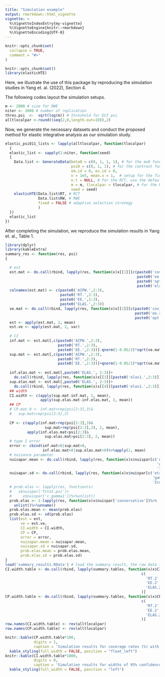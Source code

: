 ```yaml
---
title: "Simulation example"
output: rmarkdown::html_vignette
vignette: >
  %\VignetteIndexEntry{my-vignette}
  %\VignetteEngine{knitr::rmarkdown}
  %\VignetteEncoding{UTF-8}
---
```


```r
knitr::opts_chunk$set(
  collapse = TRUE,
  comment = "#>"
)
```

```r
knitr::opts_chunk$set()
library(elasticHTE)
```
Here, we illustrate the use of this package by reproducing the simulation studies in Yang et. al. (2022), Section 4.

The following codes layout the simulation setups.
```r
m <- 2000 # size for RWE
niter <- 2000 # number of replication
thres.psi  <-  sqrt(log(m)) # threshold for ECI psi
alltlocalpar <-round((seq(2,0,length.out=10)),2)
```
Now, we generate the necessary datasets and conduct the proposed method for elastic integrative analysis as our simulation study.
```r
elastic_psi011_lists <- lapply(alltlocalpar, function(tlocalpar)
  {
  elastic_list <- sapply(1:niter, function(seed)
  {
    Data.list <- GenerateData(beta0 = c(0, 1, 1, 1), # for the mu0 function
                              psi0 = c(0, 1, 1), # for the contrast function
                              om.id = 0, es.id = 0,
                              n = 1e5, mean.x = 1,  # setup for the finite population
                              n.t = NULL, # for the RCT, use the default sample size
                              m = m, tlocalpar = tlocalpar, # for the RWE
                              seed = seed)
    elasticHTE(Data.list$RT, # RCT
               Data.list$RW, # RWE
               fixed = FALSE # adaptive selection strategy
               )
  })
  elastic_list
})
```
After completing the simulation, we reproduce the simulation results in Yang et. al., Table 1.
```r
library(dplyr)
library(kableExtra)
summary_res <- function(res, psi)
{

  # est
  est.mat <- do.call(rbind, lapply(res, function(x)x[[1]][c(paste0('covj.t.',2:3),
                                                            paste0('ee.rt(ml).',2:3),
                                                            paste0('opt.ee(ml).',2:3),
                                                            paste0('elas.',2:3))]))
  colnames(est.mat) <- c(paste0('AIPW.',2:3),
                         paste0('RT.',2:3),
                         paste0('EE.',2:3),
                         paste0('ELAS.',2:3))
  ve.mat <- do.call(rbind, lapply(res, function(x)x[[2]][c(paste0('covj.t.',2:3),
                                                           paste0('ee.rt(ml).',2:3),
                                                           paste0('opt.ee(ml).',2:3))]))
  est <- apply(est.mat, 2, mean)
  est.ve <- apply(est.mat, 2, var)
  
  # CI
  inf.mat <- est.mat[,c(paste0('AIPW.',2:3),
                        paste0('RT.',2:3),
                        paste0('EE.',2:3))]-qnorm(1-0.05/2)*sqrt(ve.mat)
  sup.mat <- est.mat[,c(paste0('AIPW.',2:3),
                        paste0('RT.',2:3),
                        paste0('EE.',2:3))]+qnorm(1-0.05/2)*sqrt(ve.mat)
  
  inf.elas.mat <- est.mat[,paste0('ELAS.', 2:3)]+
    do.call(rbind, lapply(res, function(x)x[[3]][paste0('elas1.',2:3)]))
  sup.elas.mat <- est.mat[,paste0('ELAS.', 2:3)]+
    do.call(rbind, lapply(res, function(x)x[[4]][paste0('elas1.',2:3)]))
  ## width
  CI.width <- c(apply(sup.mat-inf.mat, 2, mean),
                apply(sup.elas.mat-inf.elas.mat, 2, mean))
  ## CP
  # CP.mat.0 <- inf.mat<rep(psi[2:3],3)&
  #   sup.mat>rep(psi[2:3],3)
  
  CP <- c(apply(inf.mat<rep(psi[2:3],3)&
                  sup.mat>rep(psi[2:3],3), 2, mean),
          apply(inf.elas.mat<psi[2:3]&
                  sup.elas.mat>psi[2:3], 2, mean))
  # type I error 
  error <- cbind(inf.mat>0|sup.mat<0,
                 inf.elas.mat>0|sup.elas.mat<0)%>%apply(2, mean)
  # nuisance parameter
  nuisapar.mean <- do.call(rbind, lapply(res, function(x)x$nuispar[c('eta1', 'eta2', 'eta3',
                                                                     'gamma1','c_gamma1',
                                                                     'Icomb1','Icomb2','Icomb3')]))%>%apply(2, mean)
  nuisapar.sd <- do.call(rbind, lapply(res, function(x)x$nuispar[c('eta1', 'eta2', 'eta3',
                                                                   'gamma1','c_gamma1',
                                                                   'Icomb1','Icomb2','Icomb3')]))%>%apply(2, sd)
  # prob.elas <- lapply(res, function(x)
  #   x$nuispar['Tstat.psi']>
  #     x$nuispar['c_gamma1'])%>%unlist()
  prob.elas <- 1-lapply(res, function(x)x$nuispar['conservative'])%>%
    unlist()%>%unname()
  prob.elas.mean <- mean(prob.elas)
  prob.elas.sd <- sd(prob.elas)
  list(est = est,
       ve = est.ve,
       CI.width = CI.width,
       CP = CP,
       error = error,
       nuisapar.mean = nuisapar.mean,
       nuisapar.sd = nuisapar.sd,
       prob.elas.mean = prob.elas.mean,
       prob.elas.sd = prob.elas.sd)
}
load('summary_results.RData') # load the summary result, the raw data is stored in the data-raw folder
CI.width.table <- do.call(rbind, lapply(summary.tables, function(x)x$CI.width))[, 
                                                              c(
                                                                'RT.2', 'RT.3',
                                                                'EE.2', 'EE.3',
                                                                'ELAS.2', 'ELAS.3'
                                                              )]
CP.width.table <- do.call(rbind, lapply(summary.tables, function(x)x$CP))[, 
                                                              c(
                                                                'RT.2', 'RT.3',
                                                                'EE.2', 'EE.3',
                                                                'ELAS.2', 'ELAS.3'
                                                              )]
row.names(CI.width.table) <- rev(alltlocalpar)
row.names(CP.width.table) <- rev(alltlocalpar)
```
```r
knitr::kable(CP.width.table*100,
             digits = 1,
             caption = 'Simulation results for coverage rates (%) with nonzero effect modification  $\\psi_1=\\psi_2=1$')%>%
  kable_styling(full_width = FALSE, position = "float_left")
knitr::kable(CI.width.table*1000,
             digits = 0,
             caption = 'Simulation results for widths of 95% confidence intervals ($\\times 10^{-3}$) with nonzero effect modification  $\\psi_1=\\psi_2=1$')%>%
  kable_styling(full_width = FALSE, position = "left")
```
